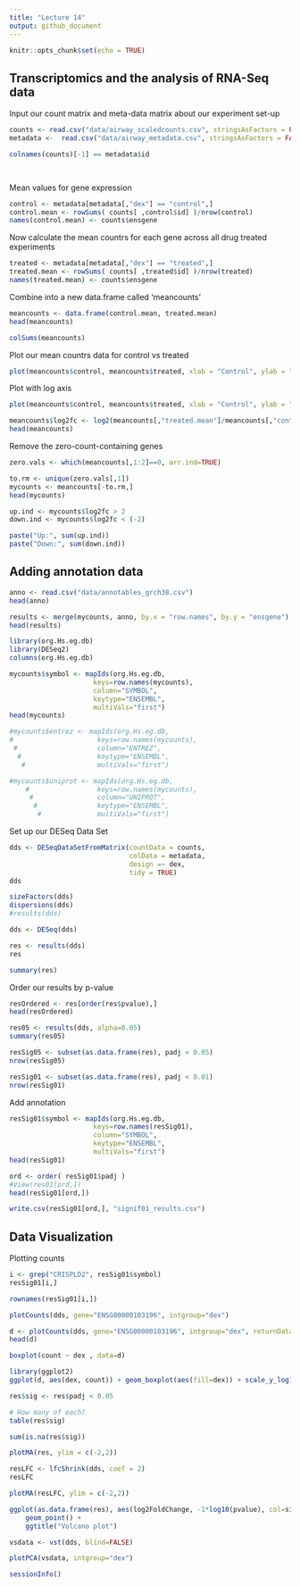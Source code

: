 ```yaml
---
title: "Lecture 14"
output: github_document
---
```


```r
knitr::opts_chunk$set(echo = TRUE)
```

## Transcriptomics and the analysis of RNA-Seq data

Input our count matrix and meta-data matrix about our experiment set-up

```r
counts <- read.csv("data/airway_scaledcounts.csv", stringsAsFactors = FALSE)
metadata <-  read.csv("data/airway_metadata.csv", stringsAsFactors = FALSE)
```

```r
colnames(counts)[-1] == metadata$id

 
```

Mean values for gene expression

```r
control <- metadata[metadata[,"dex"] == "control",]
control.mean <- rowSums( counts[ ,control$id] )/nrow(control) 
names(control.mean) <- counts$ensgene
```

Now calculate the mean countrs for each gene across all drug treated experiments
```r
treated <- metadata[metadata[,"dex"] == "treated",]
treated.mean <- rowSums( counts[ ,treated$id] )/nrow(treated) 
names(treated.mean) <- counts$ensgene
```

Combine into a new data.frame called 'meancounts'
```r
meancounts <- data.frame(control.mean, treated.mean)
head(meancounts)
```

```r
colSums(meancounts)
```

Plot our mean countrs data for control vs treated

```r
plot(meancounts$control, meancounts$treated, xlab = "Control", ylab = "Treated")
```

Plot with log axis

```r
plot(meancounts$control, meancounts$treated, xlab = "Control", ylab = "Treated", log = "xy")
```

```r
meancounts$log2fc <- log2(meancounts[,"treated.mean"]/meancounts[,"control.mean"])
head(meancounts)
```

Remove the zero-count-containing genes
```r
zero.vals <- which(meancounts[,1:2]==0, arr.ind=TRUE)

to.rm <- unique(zero.vals[,1])
mycounts <- meancounts[-to.rm,]
head(mycounts)
```

```r
up.ind <- mycounts$log2fc > 2
down.ind <- mycounts$log2fc < (-2)
```

```r
paste("Up:", sum(up.ind))
paste("Down:", sum(down.ind))
```

## Adding annotation data

```r
anno <- read.csv("data/annotables_grch38.csv")
head(anno)
```

```r
results <- merge(mycounts, anno, by.x = "row.names", by.y = "ensgene")
head(results)
```

```r
library(org.Hs.eg.db)
library(DESeq2)
columns(org.Hs.eg.db)
```

```r
mycounts$symbol <- mapIds(org.Hs.eg.db,
                     keys=row.names(mycounts),
                     column="SYMBOL",
                     keytype="ENSEMBL",
                     multiVals="first")
head(mycounts)
```
```r
#mycounts$entrez <- mapIds(org.Hs.eg.db,
#                     keys=row.names(mycounts),
 #                    column="ENTREZ",
  #                   keytype="ENSEMBL",
   #                  multiVals="first")
```

```r
#mycounts$uniprot <- mapIds(org.Hs.eg.db,
    #                 keys=row.names(mycounts),
     #                column="UNIPROT",
      #               keytype="ENSEMBL",
       #              multiVals="first")
```



Set up our DESeq Data Set

```r
dds <- DESeqDataSetFromMatrix(countData = counts, 
                              colData = metadata, 
                              design =~ dex, 
                              tidy = TRUE)
dds
```

```r
sizeFactors(dds)
dispersions(dds)
#results(dds)

```

```r
dds <- DESeq(dds)
```

```r
res <- results(dds)
res
```

```r
summary(res)
```

Order our results by p-value
```r
resOrdered <- res[order(res$pvalue),]
head(resOrdered)
```

```r
res05 <- results(dds, alpha=0.05)
summary(res05)
```

```r
resSig05 <- subset(as.data.frame(res), padj < 0.05)
nrow(resSig05)
```

```r
resSig01 <- subset(as.data.frame(res), padj < 0.01)
nrow(resSig01)
```

Add annotation
```r
resSig01$symbol <- mapIds(org.Hs.eg.db,
                     keys=row.names(resSig01),
                     column="SYMBOL",
                     keytype="ENSEMBL",
                     multiVals="first")
head(resSig01)
```

```r
ord <- order( resSig01$padj )
#View(res01[ord,])
head(resSig01[ord,])
```

```r
write.csv(resSig01[ord,], "signif01_results.csv")
```

## Data Visualization

Plotting counts

```r
i <- grep("CRISPLD2", resSig01$symbol)
resSig01[i,]
```

```r
rownames(resSig01[i,])
```

```r
plotCounts(dds, gene="ENSG00000103196", intgroup="dex")
```

```r
d <- plotCounts(dds, gene="ENSG00000103196", intgroup="dex", returnData=TRUE)
head(d)
```

```r
boxplot(count ~ dex , data=d)
```

```r
library(ggplot2)
ggplot(d, aes(dex, count)) + geom_boxplot(aes(fill=dex)) + scale_y_log10() + ggtitle("CRISPLD2")

```

```r
res$sig <- res$padj < 0.05

# How many of each?
table(res$sig)
```

```r
sum(is.na(res$sig))
```

```r
plotMA(res, ylim = c(-2,2))
```

```r
resLFC <- lfcShrink(dds, coef = 2)
resLFC
```

```r
plotMA(resLFC, ylim = c(-2,2))
```

```r
ggplot(as.data.frame(res), aes(log2FoldChange, -1*log10(pvalue), col=sig)) + 
    geom_point() + 
    ggtitle("Volcano plot")
```

```r
vsdata <- vst(dds, blind=FALSE)
```

```r
plotPCA(vsdata, intgroup="dex")
```

```r
sessionInfo()
```








